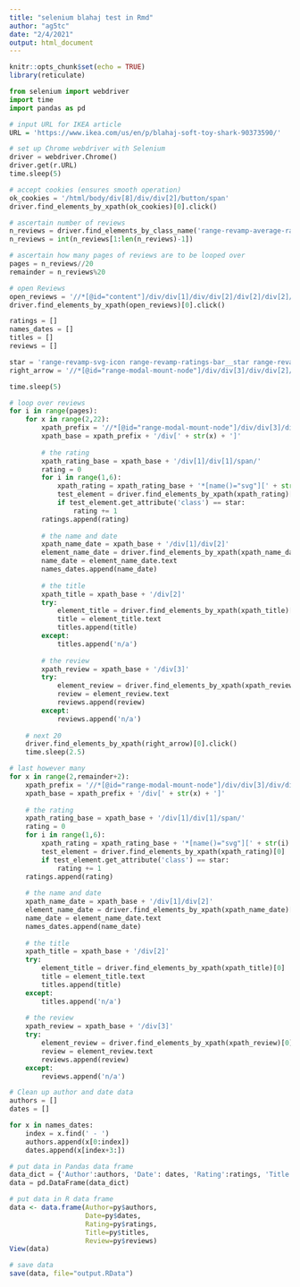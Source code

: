 ```yaml
---
title: "selenium blahaj test in Rmd"
author: "ag5tc"
date: "2/4/2021"
output: html_document
---
```


```r
knitr::opts_chunk$set(echo = TRUE)
library(reticulate)
```

```python
from selenium import webdriver
import time
import pandas as pd
```

```r
# input URL for IKEA article
URL = 'https://www.ikea.com/us/en/p/blahaj-soft-toy-shark-90373590/'
```

```python
# set up Chrome webdriver with Selenium
driver = webdriver.Chrome()
driver.get(r.URL)
time.sleep(5)
```

```python
# accept cookies (ensures smooth operation)
ok_cookies = '/html/body/div[8]/div/div[2]/button/span'
driver.find_elements_by_xpath(ok_cookies)[0].click()

# ascertain number of reviews
n_reviews = driver.find_elements_by_class_name('range-revamp-average-rating__reviews')[0].text
n_reviews = int(n_reviews[1:len(n_reviews)-1])

# ascertain how many pages of reviews are to be looped over
pages = n_reviews//20
remainder = n_reviews%20

# open Reviews
open_reviews = '//*[@id="content"]/div/div[1]/div/div[2]/div[2]/div[2]/div[3]/button/span'
driver.find_elements_by_xpath(open_reviews)[0].click()
```

```python
ratings = []
names_dates = []
titles = []
reviews = []

star = 'range-revamp-svg-icon range-revamp-ratings-bar__star range-revamp-ratings-bar__star--filled'
right_arrow = '//*[@id="range-modal-mount-node"]/div/div[3]/div/div[2]/div/div[2]/div[22]/button[2]'

time.sleep(5)
```

```python
# loop over reviews
for i in range(pages):
    for x in range(2,22):
        xpath_prefix = '//*[@id="range-modal-mount-node"]/div/div[3]/div/div[2]/div/div[2]'
        xpath_base = xpath_prefix + '/div[' + str(x) + ']'
    
        # the rating
        xpath_rating_base = xpath_base + '/div[1]/div[1]/span/'
        rating = 0
        for i in range(1,6):
            xpath_rating = xpath_rating_base + '*[name()="svg"][' + str(i) + ']'
            test_element = driver.find_elements_by_xpath(xpath_rating)[0]
            if test_element.get_attribute('class') == star:
                rating += 1
        ratings.append(rating)
    
        # the name and date
        xpath_name_date = xpath_base + '/div[1]/div[2]'
        element_name_date = driver.find_elements_by_xpath(xpath_name_date)[0]
        name_date = element_name_date.text
        names_dates.append(name_date)
    
        # the title
        xpath_title = xpath_base + '/div[2]'
        try:
            element_title = driver.find_elements_by_xpath(xpath_title)[0]
            title = element_title.text
            titles.append(title)
        except:
            titles.append('n/a')
    
        # the review
        xpath_review = xpath_base + '/div[3]'
        try:
            element_review = driver.find_elements_by_xpath(xpath_review)[0]
            review = element_review.text
            reviews.append(review)
        except:
            reviews.append('n/a')
    
    # next 20
    driver.find_elements_by_xpath(right_arrow)[0].click()
    time.sleep(2.5)

# last however many
for x in range(2,remainder+2):
    xpath_prefix = '//*[@id="range-modal-mount-node"]/div/div[3]/div/div[2]/div/div[2]'
    xpath_base = xpath_prefix + '/div[' + str(x) + ']'
    
    # the rating
    xpath_rating_base = xpath_base + '/div[1]/div[1]/span/'
    rating = 0
    for i in range(1,6):
        xpath_rating = xpath_rating_base + '*[name()="svg"][' + str(i) + ']'
        test_element = driver.find_elements_by_xpath(xpath_rating)[0]
        if test_element.get_attribute('class') == star:
            rating += 1
    ratings.append(rating)
    
    # the name and date
    xpath_name_date = xpath_base + '/div[1]/div[2]'
    element_name_date = driver.find_elements_by_xpath(xpath_name_date)[0]
    name_date = element_name_date.text
    names_dates.append(name_date)
    
    # the title
    xpath_title = xpath_base + '/div[2]'
    try:
        element_title = driver.find_elements_by_xpath(xpath_title)[0]
        title = element_title.text
        titles.append(title)
    except:
        titles.append('n/a')
    
    # the review
    xpath_review = xpath_base + '/div[3]'
    try:
        element_review = driver.find_elements_by_xpath(xpath_review)[0]
        review = element_review.text
        reviews.append(review)
    except:
        reviews.append('n/a')
```

```python
# Clean up author and date data
authors = []
dates = []

for x in names_dates:
    index = x.find(' - ')
    authors.append(x[0:index])
    dates.append(x[index+3:])

```

```python
# put data in Pandas data frame
data_dict = {'Author':authors, 'Date': dates, 'Rating':ratings, 'Title':titles, 'Review':reviews}
data = pd.DataFrame(data_dict)
```

```r
# put data in R data frame
data <- data.frame(Author=py$authors,
                   Date=py$dates,
                   Rating=py$ratings,
                   Title=py$titles,
                   Review=py$reviews)
View(data)
```

```r
# save data
save(data, file="output.RData")
```
